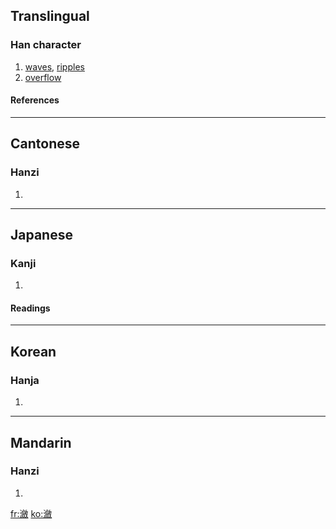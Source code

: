 {{see|潋}}

==Translingual==
===Han character===
{{Han char|rn=85|rad=水|as=17|sn=20|four=3814<sub>0</sub>|canj=水人人大 (EOOK)}}
# [[waves]], [[ripples]]
# [[overflow]]
====References====
{{Han ref|kx=0660.340|dkj=18693|dj=1070.240|hdz=31788.110|uh=7032|ud=28722|bh=C46B|bd=50283}}

----
==Cantonese==
===Hanzi===
{{yue-hanzi|jyut=|y=lim6}}
# {{defn|Cantonese}}

----
==Japanese==
===Kanji===
{{ja-kanji|grade=|rs=水17}}
# {{defn|Japanese}} 
====Readings====
{{ja-readings|on=[[れん]] (ren)|kun=[[うかぶ]] (ukabu), [[みぎわ]] (migiwa)}}

----
==Korean==
===Hanja===
{{ko-hanja|hangeul=렴>염|eumhun=|rv=ryeom>yeom|mr=ryŏm>yŏm|y=lyem>yem}}
# {{defn|Korean}}

----
==Mandarin==
===Hanzi===
{{cmn-hanzi|sim=潋|pin=[[liàn]] ([[lian4]])|wg=lien<sup>4</sup>}}
# {{defn|Mandarin}}

[[fr:瀲]]
[[ko:瀲]]